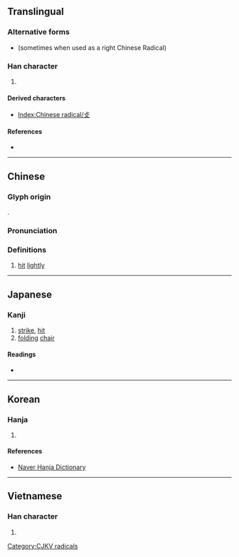 {{character info/new}}
{{also|撲|支}}
==Translingual==
{{stroke order|type=animate}}

===Alternative forms===
* {{l|mul|攵}} (sometimes when used as a right Chinese Radical)

===Han character===
{{Han char|rn=66|rad=攴|as=00|sn=4|four=|canj=YE}}

# {{mul-kangxi radical-def}}

====Derived characters====
* [[Index:Chinese radical/攴]]

====References====
* {{Han ref|kx=0468.040|dkj=13108|dj=0815.330|hdz=21447.080|uh=6534|ud=25908}}

----

==Chinese==
{{zh-forms|alt=攵}}

===Glyph origin===
{{Han etyl}}
{{Han compound|卜|又|c1=p|c2=s|t1=branch|t2=hand|ls=psc}}.

===Pronunciation===
{{zh-pron
|m=pū
|c=bok1
|h=pfs=phuk/phok
|mn=phok
|w=
|mc=y
|oc=y
|ma=|ma2=
|cat=
}}

===Definitions===
{{zh-hanzi}}

# [[hit]] [[lightly]]

----

==Japanese==

===Kanji===
{{ja-kanji|grade=|rs=攴00}}

# [[strike]], [[hit]]
# [[folding]] [[chair]]

====Readings====
* {{ja-readings|on=[[ほく]] (hoku), [[はく]] (haku)|kun=[[うつ]] (utsu)}}

----

==Korean==

===Hanja===
{{ko-hanja|hangeul=복|eumhun=칠|rv=bok|mr=pok|y=pok}}

# {{defn|lang=ko|sort=攴00}}

====References====
* [http://hanja.naver.com/hanja?q=%E6%94%B4 Naver Hanja Dictionary]

----

==Vietnamese==

===Han character===
{{vi-hantu|[[phộc]]|rs=攴00}}

# {{defn|lang=vi|sort=攴00}}

[[Category:CJKV radicals]]
